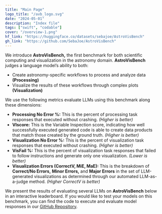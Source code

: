 ```yaml
---
title: "Main Page"
logo_title: "/avb_logo.svg"
date: "2024-05-01"
description: "Index file"
tags: ["swift", "codable"]
cover: "/overview-1.png"
hf_link: "https://huggingface.co/datasets/sebajoe/AstroVisBench"
gh_link: "https://github.com/SebaJoe/AstroVisBench"
---
```


We introduce **AstroVisBench,** the first benchmark for both scientific computing and visualization in the astronomy domain.
**AstroVisBench** judges a language model’s ability to both: 
- Create astronomy-specific workflows to process and analyze data **(Processing)** 
- Visualize the results of these workflows through complex plots **(Visualization)** 


We use the following metrics evaluate LLMs using this benchmark along these dimensions:
- **Processing No Error %:** This is the percent of processing task responses that executed without crashing. *(Higher is better)*
- **VIscore:** This is the Variable Inspection score, indicating how well successfully executed generated code is able to create data products that match those created by the ground truth. *(Higher is better)*
- **Visualization No Error %:** This is the percent of visualization task responses that executed without crashing. *(Higher is better)*
- **VisFail %:** This is the percent of visualization task responses that failed to follow instructions and generate only one visualization. *(Lower is better)*
- **Visualization Errors (CorrectV, MiE, MaE):** This is the breakdown of **Correct/No Errors,** **Minor Errors,** and **Major Errors** in the set of LLM-generated visualizations as determined through our automated LLM-as-a-judge method. *(Higher CorrectV is better)*

We present the results of evaluating several LLMs on **AstroVisBench** below in an interactive leaderboard.
If you would like to test your models on this benchmark, you can find the code to execute and evaluate model responses in our [GitHub Repository](https://github.com/SebaJoe/AstroVisBench). 
